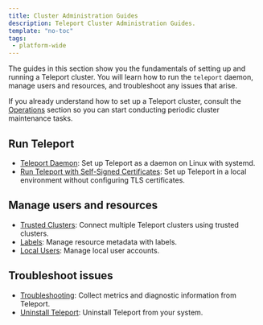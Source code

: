 ```yaml
---
title: Cluster Administration Guides
description: Teleport Cluster Administration Guides.
template: "no-toc"
tags:
 - platform-wide
---
```


The guides in this section show you the fundamentals of setting up and running a
Teleport cluster. You will learn how to run the `teleport` daemon, manage users
and resources, and troubleshoot any issues that arise.

If you already understand how to set up a Teleport cluster, consult the
[Operations](../operations/operations.mdx) section so you can start conducting periodic
cluster maintenance tasks.

## Run Teleport

- [Teleport Daemon](daemon.mdx): Set up Teleport as a daemon on Linux with systemd.
- [Run Teleport with Self-Signed Certificates](self-signed-certs.mdx): Set up Teleport in a local
environment without configuring TLS certificates.

## Manage users and resources

- [Trusted Clusters](trustedclusters.mdx): Connect multiple Teleport clusters using trusted clusters.
- [Labels](labels.mdx): Manage resource metadata with labels.
- [Local Users](users.mdx): Manage local user accounts.

## Troubleshoot issues

- [Troubleshooting](troubleshooting.mdx): Collect metrics and diagnostic information from Teleport.
- [Uninstall Teleport](uninstall-teleport.mdx): Uninstall Teleport from your system.
